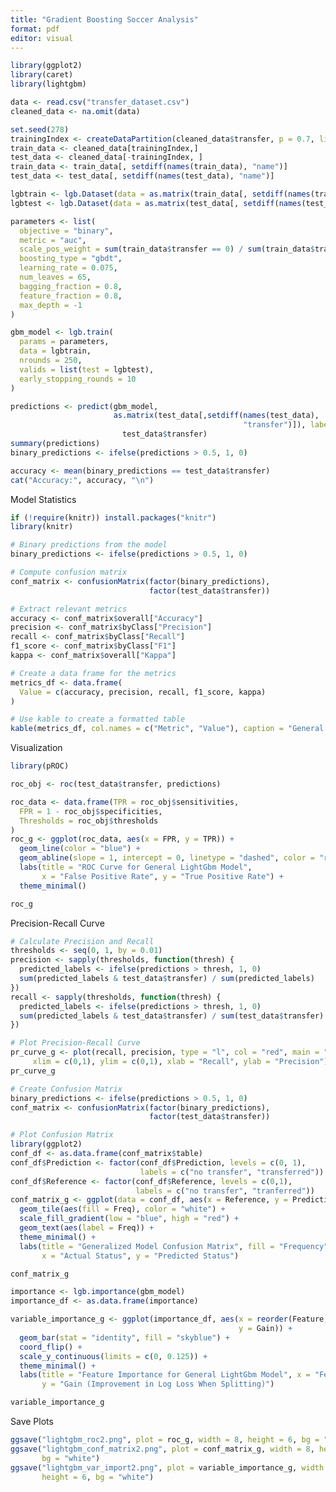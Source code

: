 ```yaml
---
title: "Gradient Boosting Soccer Analysis"
format: pdf
editor: visual
---
```


```r
library(ggplot2)
library(caret)
library(lightgbm)
```

```r
data <- read.csv("transfer_dataset.csv")
cleaned_data <- na.omit(data)

```

```r
set.seed(278)
trainingIndex <- createDataPartition(cleaned_data$transfer, p = 0.7, list = FALSE)
train_data <- cleaned_data[trainingIndex,]
test_data <- cleaned_data[-trainingIndex, ]
train_data <- train_data[, setdiff(names(train_data), "name")]
test_data <- test_data[, setdiff(names(test_data), "name")]
```

```r
lgbtrain <- lgb.Dataset(data = as.matrix(train_data[, setdiff(names(train_data), "transfer")]), label = train_data$transfer)
lgbtest <- lgb.Dataset(data = as.matrix(test_data[, setdiff(names(test_data), "transfer")]), label = test_data$transfer)
```

```r
parameters <- list(
  objective = "binary",
  metric = "auc",
  scale_pos_weight = sum(train_data$transfer == 0) / sum(train_data$transfer == 1),
  boosting_type = "gbdt",
  learning_rate = 0.075,
  num_leaves = 65,
  bagging_fraction = 0.8,
  feature_fraction = 0.8,
  max_depth = -1
)
```

```r
gbm_model <- lgb.train(
  params = parameters,
  data = lgbtrain,
  nrounds = 250,
  valids = list(test = lgbtest),
  early_stopping_rounds = 10
)

```

```r
predictions <- predict(gbm_model,
                       as.matrix(test_data[,setdiff(names(test_data),
                                                    "transfer")]), label =
                         test_data$transfer)
summary(predictions)
binary_predictions <- ifelse(predictions > 0.5, 1, 0)

accuracy <- mean(binary_predictions == test_data$transfer)
cat("Accuracy:", accuracy, "\n")
```

Model Statistics

```r
if (!require(knitr)) install.packages("knitr")
library(knitr)

# Binary predictions from the model
binary_predictions <- ifelse(predictions > 0.5, 1, 0)

# Compute confusion matrix
conf_matrix <- confusionMatrix(factor(binary_predictions),
                               factor(test_data$transfer))

# Extract relevant metrics
accuracy <- conf_matrix$overall["Accuracy"]
precision <- conf_matrix$byClass["Precision"]
recall <- conf_matrix$byClass["Recall"]
f1_score <- conf_matrix$byClass["F1"]
kappa <- conf_matrix$overall["Kappa"]

# Create a data frame for the metrics
metrics_df <- data.frame(
  Value = c(accuracy, precision, recall, f1_score, kappa)
)

# Use kable to create a formatted table
kable(metrics_df, col.names = c("Metric", "Value"), caption = "General Model Evaluation Metrics")
```

Visualization

```r
library(pROC)
```

```r
roc_obj <- roc(test_data$transfer, predictions)

roc_data <- data.frame(TPR = roc_obj$sensitivities,
  FPR = 1 - roc_obj$specificities,
  Thresholds = roc_obj$thresholds
)
roc_g <- ggplot(roc_data, aes(x = FPR, y = TPR)) +
  geom_line(color = "blue") + 
  geom_abline(slope = 1, intercept = 0, linetype = "dashed", color = "red") +
  labs(title = "ROC Curve for General LightGbm Model",
       x = "False Positive Rate", y = "True Positive Rate") +
  theme_minimal()

roc_g

```

Precision-Recall Curve

```r
# Calculate Precision and Recall
thresholds <- seq(0, 1, by = 0.01)
precision <- sapply(thresholds, function(thresh) {
  predicted_labels <- ifelse(predictions > thresh, 1, 0)
  sum(predicted_labels & test_data$transfer) / sum(predicted_labels)
})
recall <- sapply(thresholds, function(thresh) {
  predicted_labels <- ifelse(predictions > thresh, 1, 0)
  sum(predicted_labels & test_data$transfer) / sum(test_data$transfer)
})

# Plot Precision-Recall Curve
pr_curve_g <- plot(recall, precision, type = "l", col = "red", main = "Precision-Recall Curve",
     xlim = c(0,1), ylim = c(0,1), xlab = "Recall", ylab = "Precision")
pr_curve_g
```

```r

# Create Confusion Matrix
binary_predictions <- ifelse(predictions > 0.5, 1, 0)
conf_matrix <- confusionMatrix(factor(binary_predictions),
                               factor(test_data$transfer))

# Plot Confusion Matrix
library(ggplot2)
conf_df <- as.data.frame(conf_matrix$table)
conf_df$Prediction <- factor(conf_df$Prediction, levels = c(0, 1),
                             labels = c("no transfer", "transferred"))
conf_df$Reference <- factor(conf_df$Reference, levels = c(0,1),
                            labels = c("no transfer", "tranferred"))
conf_matrix_g <- ggplot(data = conf_df, aes(x = Reference, y = Prediction)) +
  geom_tile(aes(fill = Freq), color = "white") +
  scale_fill_gradient(low = "blue", high = "red") +
  geom_text(aes(label = Freq)) +
  theme_minimal() +
  labs(title = "Generalized Model Confusion Matrix", fill = "Frequency",
       x = "Actual Status", y = "Predicted Status")

conf_matrix_g
```

```r
importance <- lgb.importance(gbm_model)
importance_df <- as.data.frame(importance)

variable_importance_g <- ggplot(importance_df, aes(x = reorder(Feature, Gain),
                                                   y = Gain)) +
  geom_bar(stat = "identity", fill = "skyblue") +
  coord_flip() +
  scale_y_continuous(limits = c(0, 0.125)) +
  theme_minimal() +
  labs(title = "Feature Importance for General LightGbm Model", x = "Feature",
       y = "Gain (Improvement in Log Loss When Splitting)")

variable_importance_g
```

Save Plots

```r
ggsave("lightgbm_roc2.png", plot = roc_g, width = 8, height = 6, bg = "white")
ggsave("lightgbm_conf_matrix2.png", plot = conf_matrix_g, width = 8, height = 6,
       bg = "white")
ggsave("lightgbm_var_import2.png", plot = variable_importance_g, width = 8, 
       height = 6, bg = "white")
```
